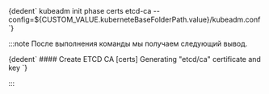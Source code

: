 


<CodeBlock language="bash">
  {dedent`
    kubeadm init phase certs etcd-ca --config=${CUSTOM_VALUE.kuberneteBaseFolderPath.value}/kubeadm.conf
  `}
</CodeBlock>

:::note
После выполнения команды мы получаем следующий вывод.

<CodeBlock language="bash">
  {dedent`
    #### Create ETCD CA
    [certs] Generating "etcd/ca" certificate and key
  `}
</CodeBlock>

:::

